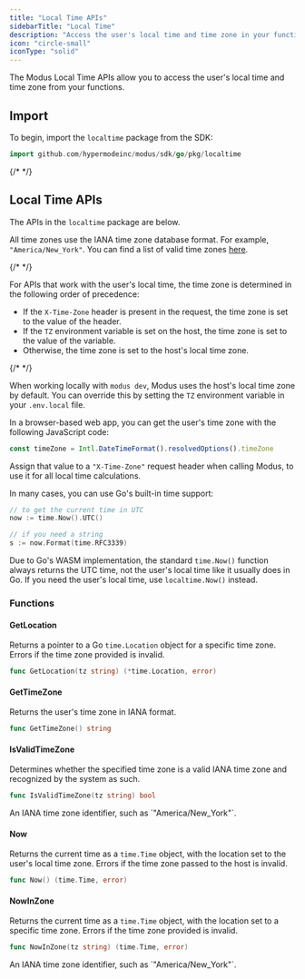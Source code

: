 ```yaml
---
title: "Local Time APIs"
sidebarTitle: "Local Time"
description: "Access the user's local time and time zone in your functions"
icon: "circle-small"
iconType: "solid"
---
```



<SdkHeader language="Go" feature="Local Time" />

The Modus Local Time APIs allow you to access the user's local time and time
zone from your functions.

## Import

To begin, import the `localtime` package from the SDK:

```go
import github.com/hypermodeinc/modus/sdk/go/pkg/localtime
```

{/* <!-- vale Google.Headings = NO --> */}

## Local Time APIs

The APIs in the `localtime` package are below.

All time zones use the IANA time zone database format. For example,
`"America/New_York"`. You can find a list of valid time zones
[here](https://en.wikipedia.org/wiki/List_of_tz_database_time_zones).

<Info>

{/* <!-- vale Google.Passive = NO --> */}

For APIs that work with the user's local time, the time zone is determined in
the following order of precedence:

- If the `X-Time-Zone` header is present in the request, the time zone is set to
  the value of the header.
- If the `TZ` environment variable is set on the host, the time zone is set to
  the value of the variable.
- Otherwise, the time zone is set to the host's local time zone.

{/* <!-- vale Google.Passive = YES --> */}

</Info>

<Tip>

When working locally with `modus dev`, Modus uses the host's local time zone by
default. You can override this by setting the `TZ` environment variable in your
`.env.local` file.

</Tip>

<Tip>

In a browser-based web app, you can get the user's time zone with the following
JavaScript code:

```js
const timeZone = Intl.DateTimeFormat().resolvedOptions().timeZone
```

Assign that value to a `"X-Time-Zone"` request header when calling Modus, to use
it for all local time calculations.

</Tip>

<Tip>

In many cases, you can use Go's built-in time support:

```go
// to get the current time in UTC
now := time.Now().UTC()

// if you need a string
s := now.Format(time.RFC3339)
```

</Tip>

<Warning>

Due to Go's WASM implementation, the standard `time.Now()` function always
returns the UTC time, not the user's local time like it usually does in Go. If
you need the user's local time, use `localtime.Now()` instead.

</Warning>

<SdkTip />

### Functions

#### GetLocation

Returns a pointer to a Go `time.Location` object for a specific time zone.
Errors if the time zone provided is invalid.

```go
func GetLocation(tz string) (*time.Location, error)
```

#### GetTimeZone

Returns the user's time zone in IANA format.

```go
func GetTimeZone() string
```

#### IsValidTimeZone

Determines whether the specified time zone is a valid IANA time zone and
recognized by the system as such.

```go
func IsValidTimeZone(tz string) bool
```

<ResponseField name="tz" type="string" required>
  An IANA time zone identifier, such as `"America/New_York"`.
</ResponseField>

#### Now

Returns the current time as a `time.Time` object, with the location set to the
user's local time zone. Errors if the time zone passed to the host is invalid.

```go
func Now() (time.Time, error)
```

#### NowInZone

Returns the current time as a `time.Time` object, with the location set to a
specific time zone. Errors if the time zone provided is invalid.

```go
func NowInZone(tz string) (time.Time, error)
```

<ResponseField name="tz" type="string" required>
  An IANA time zone identifier, such as `"America/New_York"`.
</ResponseField>
